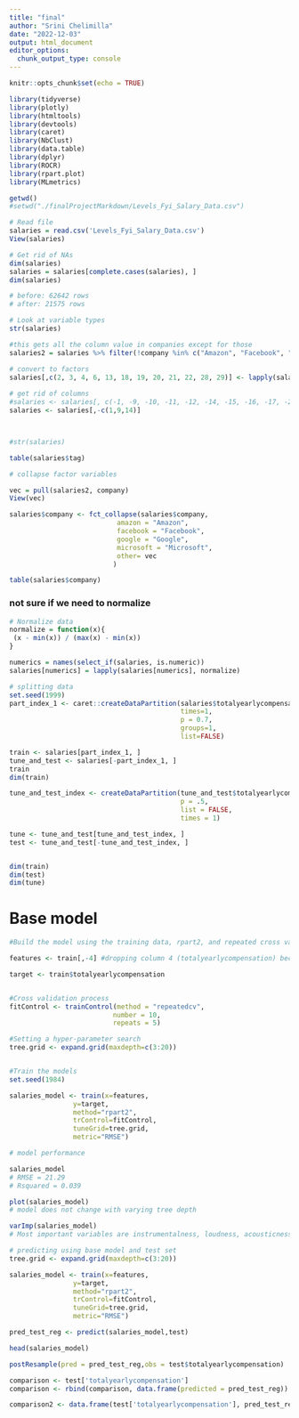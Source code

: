 ```yaml
---
title: "final"
author: "Srini Chelimilla"
date: "2022-12-03"
output: html_document
editor_options: 
  chunk_output_type: console
---
```


```r
knitr::opts_chunk$set(echo = TRUE)
```

```r
library(tidyverse)
library(plotly)
library(htmltools)
library(devtools)
library(caret)
library(NbClust)
library(data.table)
library(dplyr)
library(ROCR)
library(rpart.plot)
library(MLmetrics)
```


```r
getwd()
#setwd("./finalProjectMarkdown/Levels_Fyi_Salary_Data.csv")

# Read file
salaries = read.csv('Levels_Fyi_Salary_Data.csv')
View(salaries)
```

```r
# Get rid of NAs
dim(salaries)
salaries = salaries[complete.cases(salaries), ]
dim(salaries)

# before: 62642 rows
# after: 21575 rows
```

```r
# Look at variable types
str(salaries)

#this gets all the column value in companies except for those
salaries2 = salaries %>% filter(!company %in% c("Amazon", "Facebook", "Google", "Microsoft"))

# convert to factors
salaries[,c(2, 3, 4, 6, 13, 18, 19, 20, 21, 22, 28, 29)] <- lapply(salaries[,c(2, 3, 4, 6, 13, 18, 19, 20, 21, 22, 28, 29)], as.factor)
 
# get rid of columns
#salaries <- salaries[, c(-1, -9, -10, -11, -12, -14, -15, -16, -17, -23, -24, -25, -26, -27)]
salaries <- salaries[,-c(1,9,14)]



#str(salaries)
```

```r
table(salaries$tag)
```


```r
# collapse factor variables

vec = pull(salaries2, company)
View(vec)

salaries$company <- fct_collapse(salaries$company, 
                           amazon = "Amazon",
                           facebook = "Facebook",
                           google = "Google",
                           microsoft = "Microsoft",
                           other= vec
                          )
```


```r
table(salaries$company)
```


### not sure if we need to normalize
```r
# Normalize data
normalize = function(x){
 (x - min(x)) / (max(x) - min(x))
}

numerics = names(select_if(salaries, is.numeric))
salaries[numerics] = lapply(salaries[numerics], normalize)
```

```r
# splitting data
set.seed(1999)
part_index_1 <- caret::createDataPartition(salaries$totalyearlycompensation,
                                           times=1,
                                           p = 0.7,
                                           groups=1,
                                           list=FALSE)

train <- salaries[part_index_1, ]
tune_and_test <- salaries[-part_index_1, ]
train
dim(train)

tune_and_test_index <- createDataPartition(tune_and_test$totalyearlycompensation,
                                           p = .5,
                                           list = FALSE,
                                           times = 1)

tune <- tune_and_test[tune_and_test_index, ]
test <- tune_and_test[-tune_and_test_index, ]


dim(train)
dim(test) 
dim(tune)

```

# Base model
```r
#Build the model using the training data, rpart2, and repeated cross validation

features <- train[,-4] #dropping column 4 (totalyearlycompensation) because it's the target variable

target <- train$totalyearlycompensation


#Cross validation process
fitControl <- trainControl(method = "repeatedcv",
                          number = 10,
                          repeats = 5) 

#Setting a hyper-parameter search
tree.grid <- expand.grid(maxdepth=c(3:20))


#Train the models
set.seed(1984)

salaries_model <- train(x=features,
                y=target,
                method="rpart2",
                trControl=fitControl,
                tuneGrid=tree.grid,
                metric="RMSE")
```

```r
# model performance

salaries_model
# RMSE = 21.29
# Rsquared = 0.039

plot(salaries_model)
# model does not change with varying tree depth

varImp(salaries_model)
# Most important variables are instrumentalness, loudness, acousticness, audio valence, and danceability
```

```r
# predicting using base model and test set
tree.grid <- expand.grid(maxdepth=c(3:20))

salaries_model <- train(x=features,
                y=target,
                method="rpart2",
                trControl=fitControl,
                tuneGrid=tree.grid,
                metric="RMSE")

pred_test_reg <- predict(salaries_model,test)

head(salaries_model)

postResample(pred = pred_test_reg,obs = test$totalyearlycompensation)

comparison <- test['totalyearlycompensation']
comparison <- rbind(comparison, data.frame(predicted = pred_test_reg))

comparison2 <- data.frame(test['totalyearlycompensation'], pred_test_reg)
```

